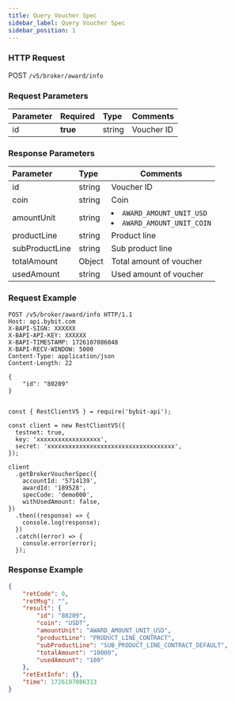 ```yaml
---
title: Query Voucher Spec
sidebar_label: Query Voucher Spec
sidebar_position: 1
---
```


### HTTP Request
POST `/v5/broker/award/info`

### Request Parameters
| Parameter | Required | Type | Comments|
|:----- |:-------|:-----|------ |
|id |**true** |string |Voucher ID|

### Response Parameters
| Parameter | Type | Comments|
|:----- |:-----|----- |
|id |string |Voucher ID|
|coin |string |Coin|
|amountUnit |string |<li><code>AWARD_AMOUNT_UNIT_USD</code></li><li><code>AWARD_AMOUNT_UNIT_COIN</code></li>|
|productLine |string |Product line|
|subProductLine |string |Sub product line|
|totalAmount |Object |Total amount of voucher|
|usedAmount |string |Used amount of voucher|

### Request Example

<Tabs groupId="programming-languages">
<TabItem value="http" label="HTTP">

```http
POST /v5/broker/award/info HTTP/1.1
Host: api.bybit.com
X-BAPI-SIGN: XXXXXX
X-BAPI-API-KEY: XXXXXX
X-BAPI-TIMESTAMP: 1726107086048
X-BAPI-RECV-WINDOW: 5000
Content-Type: application/json
Content-Length: 22

{
    "id": "80209"
}
```

</TabItem>
<TabItem value="python" label="Python">

```python

```

</TabItem>

<TabItem value="Node" label="Node.js">

```n4js
const { RestClientV5 } = require('bybit-api');

const client = new RestClientV5({
  testnet: true,
  key: 'xxxxxxxxxxxxxxxxxx',
  secret: 'xxxxxxxxxxxxxxxxxxxxxxxxxxxxxxxxxxxx',
});

client
  .getBrokerVoucherSpec({
    accountId: '5714139',
    awardId: '189528',
    specCode: 'demo000',
    withUsedAmount: false,
})
  .then((response) => {
    console.log(response);
  })
  .catch((error) => {
    console.error(error);
  });
```

</TabItem>
</Tabs>

### Response Example

```json
{
    "retCode": 0,
    "retMsg": "",
    "result": {
        "id": "80209",
        "coin": "USDT",
        "amountUnit": "AWARD_AMOUNT_UNIT_USD",
        "productLine": "PRODUCT_LINE_CONTRACT",
        "subProductLine": "SUB_PRODUCT_LINE_CONTRACT_DEFAULT",
        "totalAmount": "10000",
        "usedAmount": "100"
    },
    "retExtInfo": {},
    "time": 1726107086313
}
```
